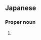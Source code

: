 ==Japanese==
{{ja-kanjitab|かわ|い|yomi=k}}

===Proper noun===
{{ja-pos|かわい|proper|hhira=かはゐ}}

# {{surname|lang=ja|sort=かわい}}